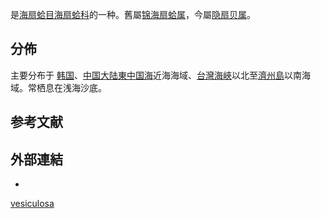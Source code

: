 {{noteTA
|T=zh-cn:泡隐扇贝; zh-tw:方肋海扇蛤;
|1=zh-cn:泡隐扇贝; zh-tw:方肋海扇蛤;
}}
{{Speciesbox
 | image = Cryptopecten vesiculosus - National Museum of Nature and Science, Tokyo - DSC06782.JPG
 | taxon = Cryptopecten vesiculosus
 | authority = (Dunker, 1877)
 | synonyms = *Chlamys vesiculosa 
}}
{{地區名稱|start=学名：''{{lang|la|Chlamys vesiculosa}}''|cn=泡隐扇贝|tw=方肋海扇蛤|as=称}}是[[海扇蛤目|海扇蛤目]][[海扇蛤科|海扇蛤科]]的一种。舊屬[[锦海扇蛤属|锦海扇蛤属]]{{r|shell_3439|TaiBNET_405070}}，今屬[[隐扇贝属|隐扇贝属]]。

==分佈==
主要分布于
[[韩国|韩国]]{{r|shell_3439|shelldoc_720090224017}}、[[中国大陆|中国大陆]][[東中国海|東中国海]]近海海域{{r|shell_3439|shelldoc_420090220033}}、[[台灣海峽|台灣海峽]]以北{{r|shell_3439|shelldoc_320090219045}}至[[濟州島|濟州島]]以南{{r|shell_3439|shelldoc_720090224017}}海域。常栖息在浅海沙底{{r|shell_3439}}。

==参考文献==
{{reflist|refs=
<ref name="shell_3439">{{cite web|url=http://shell.sinica.edu.tw/chinese/shellbase_detail.php?science_no=3439|title=国际贝库：泡隐扇贝|publisher=台湾贝类资料库|access-date=2009-08-11|language=zh-hant|archive-date=2016-03-04|archive-url=https://web.archive.org/web/20160304090309/http://shell.sinica.edu.tw/chinese/shellbase_detail.php?science_no=3439|dead-url=no}}</ref>
<ref name="shelldoc_320090219045">{{shelldoc_320090219045}}</ref>
<ref name="shelldoc_420090220033">{{shelldoc_420090220033}}</ref>
<ref name="shelldoc_720090224017">{{shelldoc_720090224017}}</ref>
<ref name="TaiBNET_405070">{{TaiBNET| zh=方肋海扇蛤 | id=405070 | binomial=Chlamys vesiculosa | authority=Dunker, 1877 | var= | access-date=2013-01-24}}</ref>
}}

==外部連結==
{{commonscat|Cryptopecten vesiculosus}}
* {{wikispecies-inline|Cryptopecten vesiculosus}}
{{Taxonbar}}
{{Mollusc-stub}}
[[Category:隐扇贝属|vesiculosa]]
